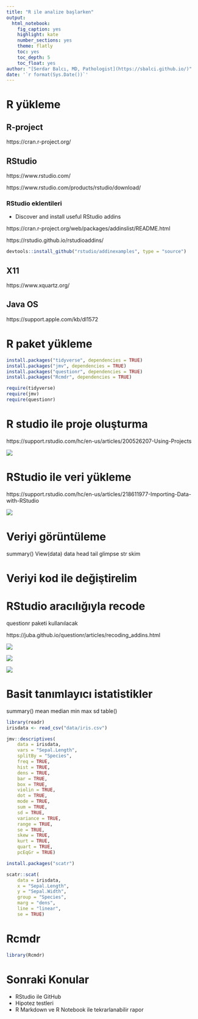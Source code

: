 ```yaml
---
title: "R ile analize başlarken"
output: 
  html_notebook: 
    fig_caption: yes
    highlight: kate
    number_sections: yes
    theme: flatly
    toc: yes
    toc_depth: 5
    toc_float: yes
author: "[Serdar Balcı, MD, Pathologist](https://sbalci.github.io/)"
date: '`r format(Sys.Date())`'
---
```



# R yükleme

## R-project

https://cran.r-project.org/


## RStudio

https://www.rstudio.com/

https://www.rstudio.com/products/rstudio/download/

### RStudio eklentileri

- Discover and install useful RStudio addins

https://cran.r-project.org/web/packages/addinslist/README.html

https://rstudio.github.io/rstudioaddins/

```r
devtools::install_github("rstudio/addinexamples", type = "source")
```


## X11

https://www.xquartz.org/


## Java OS

https://support.apple.com/kb/dl1572


# R paket yükleme


```r
install.packages("tidyverse", dependencies = TRUE)
install.packages("jmv", dependencies = TRUE)
install.packages("questionr", dependencies = TRUE)
install.packages("Rcmdr", dependencies = TRUE)
```


```r
require(tidyverse)
require(jmv)
require(questionr)
```

# R studio ile proje oluşturma

https://support.rstudio.com/hc/en-us/articles/200526207-Using-Projects

![](http://www.rstudio.com/images/docs/projects_new.png)

# RStudio ile veri yükleme

https://support.rstudio.com/hc/en-us/articles/218611977-Importing-Data-with-RStudio

![](https://support.rstudio.com/hc/en-us/article_attachments/206277618/data-import-overview.gif)


# Veriyi görüntüleme

summary()
View(data)
data
head
tail
glimpse
str
skim

# Veriyi kod ile değiştirelim


# RStudio aracılığıyla recode

questionr paketi kullanılacak

https://juba.github.io/questionr/articles/recoding_addins.html


![](https://raw.githubusercontent.com/juba/questionr/master/resources/screenshots/irec_1.png)




![](https://raw.githubusercontent.com/juba/questionr/master/resources/screenshots/irec_2.png)




![](https://raw.githubusercontent.com/juba/questionr/master/resources/screenshots/irec_3.png)



# Basit tanımlayıcı istatistikler

summary()
mean
median
min
max
sd
table()



```r
library(readr)
irisdata <- read_csv("data/iris.csv")

jmv::descriptives(
    data = irisdata,
    vars = "Sepal.Length",
    splitBy = "Species",
    freq = TRUE,
    hist = TRUE,
    dens = TRUE,
    bar = TRUE,
    box = TRUE,
    violin = TRUE,
    dot = TRUE,
    mode = TRUE,
    sum = TRUE,
    sd = TRUE,
    variance = TRUE,
    range = TRUE,
    se = TRUE,
    skew = TRUE,
    kurt = TRUE,
    quart = TRUE,
    pcEqGr = TRUE)
```


```r
install.packages("scatr")

scatr::scat(
    data = irisdata,
    x = "Sepal.Length",
    y = "Sepal.Width",
    group = "Species",
    marg = "dens",
    line = "linear",
    se = TRUE)

```


# Rcmdr

```r
library(Rcmdr)
```


# Sonraki Konular

- RStudio ile GitHub
- Hipotez testleri
- R Markdown ve R Notebook ile tekrarlanabilir rapor


